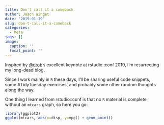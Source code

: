 ```yaml
---
title: Don't call it a comeback
author: Jason Winget
date: '2019-01-19'
slug: don-t-call-it-a-comeback
categories:
  - Meta
tags: []
image:
  caption: ''
  focal_point: ''
---
```


Inspired by [@drob](https://twitter.com/drob)'s excellent keynote at rstudio::conf 2019, I'm resurrecting my long-dead blog.

Since I work mainly in `R` these days, I'll be sharing useful code snippets, some #TidyTuesday exercises, and probably some other random thoughts along the way.

One thing I learned from rstudio::conf is that no `R` material is complete without an `mtcars` graph, so here you go:

```r
library(ggplot2)
ggplot(mtcars, aes(x=disp, y=mpg)) + geom_point()
```
